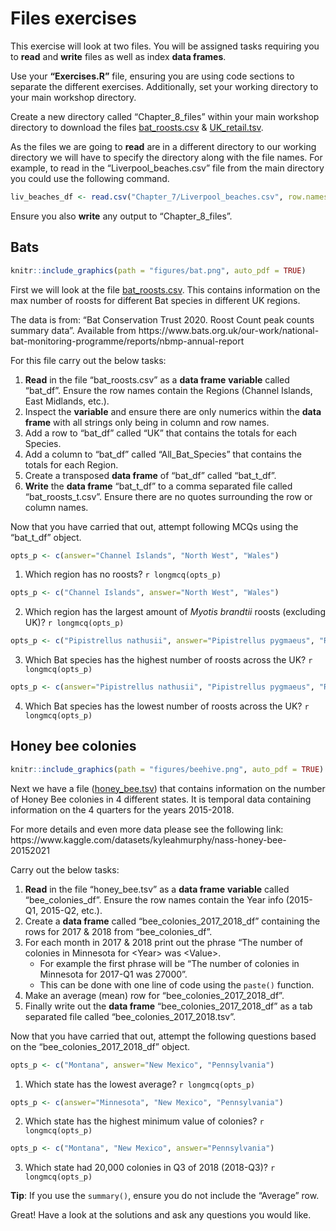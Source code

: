 # Files exercises
This exercise will look at two files. You will be assigned tasks requiring you to __read__ and __write__ files as well as index __data frames__.

Use your __"Exercises.R"__ file, ensuring you are using code sections to separate the different exercises. Additionally, set your working directory to your main workshop directory.

Create a new directory called "Chapter_8_files" within your main workshop directory to download the files [bat_roosts.csv](https://neof-workshops.github.io/NEOF_web_pages/R_j4c0xh/downloads/bat_roosts.csv) & [UK_retail.tsv](https://neof-workshops.github.io/NEOF_web_pages/R_j4c0xh/downloads/UK_retail.tsv).

As the files we are going to __read__ are in a different directory to our working directory we will have to specify the directory along with the file names. For example, to read in the "Liverpool_beaches.csv" file from the main directory you could use the  following command.

```r
liv_beaches_df <- read.csv("Chapter_7/Liverpool_beaches.csv", row.names = 1)
```

Ensure you also __write__ any output to "Chapter_8_files".

## Bats
```r
knitr::include_graphics(path = "figures/bat.png", auto_pdf = TRUE)
``` 

First we will look at the file [bat_roosts.csv](https://neof-workshops.github.io/NEOF_web_pages/R_j4c0xh/downloads/bat_roosts.csv). This contains information on the max number of roosts for different Bat species in different UK regions. 

The data is from: "Bat Conservation Trust 2020. Roost Count peak counts summary data". Available from https://www.bats.org.uk/our-work/national-bat-monitoring-programme/reports/nbmp-annual-report

For this file carry out the below tasks:

1. __Read__ in the file "bat_roosts.csv" as a __data frame__ __variable__ called "bat_df". Ensure the row names contain the Regions (Channel Islands, East Midlands, etc.).
2. Inspect the __variable__ and ensure there are only numerics within the __data frame__ with all strings only being in column and row names.
3. Add a row to "bat_df" called "UK" that contains the totals for each Species.
4. Add a column to "bat_df" called "All_Bat_Species" that contains the totals for each Region.
5. Create a transposed __data frame__ of "bat_df" called "bat_t_df".
6. __Write__ the __data frame__ "bat_t_df" to a comma separated file called "bat_roosts_t.csv". Ensure there are no quotes surrounding the row or column names.

Now that you have carried that out, attempt following MCQs using the "bat_t_df" object.

```r
opts_p <- c(answer="Channel Islands", "North West", "Wales")
```
1. Which region has no roosts? `r longmcq(opts_p)`

```r
opts_p <- c("Channel Islands", answer="North West", "Wales")
```
2. Which region has the largest amount of _Myotis brandtii_ roosts (excluding UK)? `r longmcq(opts_p)`

```r
opts_p <- c("Pipistrellus nathusii", answer="Pipistrellus pygmaeus", "Rhinolophus hipposideros")
```
3. Which Bat species has the highest number of roosts across the UK? `r longmcq(opts_p)`

```r
opts_p <- c(answer="Pipistrellus nathusii", "Pipistrellus pygmaeus", "Rhinolophus hipposideros")
```
4. Which Bat species has the lowest number of roosts across the UK? `r longmcq(opts_p)`

## Honey bee colonies
```r
knitr::include_graphics(path = "figures/beehive.png", auto_pdf = TRUE)
``` 

Next we have a file ([honey_bee.tsv](https://neof-workshops.github.io/NEOF_web_pages/R_j4c0xh/downloads/honey_bee.tsv)) that contains information on the number of Honey Bee colonies in 4 different states. It is temporal data containing information on the 4 quarters for the years 2015-2018.

For more details and even more data please see the following link: https://www.kaggle.com/datasets/kyleahmurphy/nass-honey-bee-20152021

Carry out the below tasks:

1. __Read__ in the file "honey_bee.tsv" as a __data frame__ __variable__ called "bee_colonies_df". Ensure the row names contain the Year info (2015-Q1, 2015-Q2, etc.).
2. Create a __data frame__ called "bee_colonies_2017_2018_df" containing the rows for 2017 & 2018 from "bee_colonies_df". 
3. For each month in 2017 & 2018 print out the phrase "The number of colonies in Minnesota for \<Year> was \<Value>.
    * For example the first phrase will be "The number of colonies in Minnesota for 2017-Q1 was 27000".
    * This can be done with one line of code using the `paste()` function.
4. Make an average (mean) row for "bee_colonies_2017_2018_df".
5. Finally write out the __data frame__ "bee_colonies_2017_2018_df" as a tab separated file called "bee_colonies_2017_2018.tsv".

Now that you have carried that out, attempt the following questions based on the "bee_colonies_2017_2018_df" object.

```r
opts_p <- c("Montana", answer="New Mexico", "Pennsylvania")
```
1. Which state has the lowest average? `r longmcq(opts_p)`

```r
opts_p <- c(answer="Minnesota", "New Mexico", "Pennsylvania")
```
2. Which state has the highest minimum value of colonies? `r longmcq(opts_p)`

```r
opts_p <- c("Montana", "New Mexico", answer="Pennsylvania")
```
3. Which state had 20,000 colonies in Q3 of 2018 (2018-Q3)? `r longmcq(opts_p)`

__Tip__: If you use the `summary()`, ensure you do not include the "Average" row.

Great! Have a look at the solutions and ask any questions you would like.